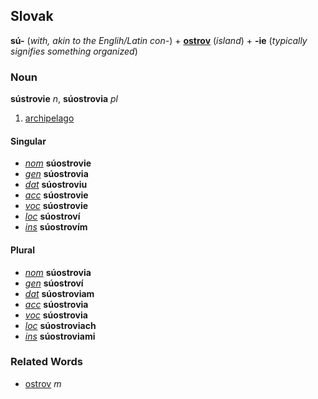 == Slovak ==
'''sú-''' (''with, akin to the Englih/Latin con-'') + '''[[ostrov#Slovak|ostrov]]''' (''island'') + '''-ie''' (''typically signifies something organized'')
=== Noun ===
'''sústrovie''' ''n'', '''súostrovia''' ''pl''
# [[archipelago#Noun|archipelago]]
==== Singular ====
* ''[[nominative|nom]]'' '''súostrovie'''
* ''[[genitive|gen]]'' '''súostrovia'''
* ''[[dative|dat]]'' '''súostroviu'''
* ''[[accusative|acc]]'' '''súostrovie'''
* ''[[vocative|voc]]'' '''súostrovie'''
* ''[[locative|loc]]'' '''súostroví'''
* ''[[instrumental|ins]]'' '''súostrovím'''
==== Plural ====
* ''[[nominative|nom]]'' '''súostrovia'''
* ''[[genitive|gen]]'' '''súostroví'''
* ''[[dative|dat]]'' '''súostroviam'''
* ''[[accusative|acc]]'' '''súostrovia'''
* ''[[vocative|voc]]'' '''súostrovia'''
* ''[[locative|loc]]'' '''súostroviach'''
* ''[[instrumental|ins]]'' '''súostroviami'''
=== Related Words ===
* [[ostrov#Slovak|ostrov]] ''m''